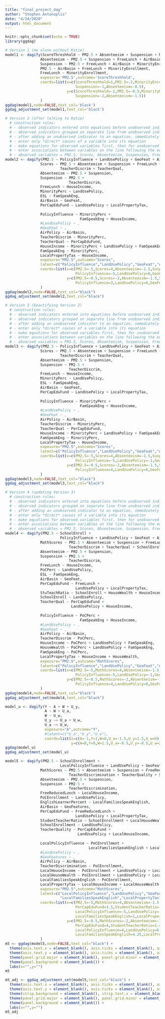 ```yaml
---
title: "final_project_dag"
author: "Stephen Antonoplis"
date: "4/24/2020"
output: html_document
---
```


```r
knitr::opts_chunk$set(echo = TRUE)
library(ggdag)
```

```r
# Version 1 (me alone without Katie)
model1 <- dagify(ScoreThreshhold ~ PM2.5 + Absenteeism + Suspension + MinorityEnrollment + FreeLunch + AirBasin,
                Absenteeism ~ PM2.5 + Suspension + FreeLunch + AirBasin + MinorityEnrollment,
                Suspension ~ PM2.5 + FreeLunch + AirBasin + MinorityEnrollment,
                PM2.5 ~ AirBasin + FreeLunch + MinorityEnrollment,
                FreeLunch ~ MinorityEnrollment,
                exposure='PM2.5',outcome='ScoreThreshhold',
                coords=list(x=c(ScoreThreshhold=1,PM2.5=-2,MinorityEnrollment=-2,FreeLunch=-1,AirBasin=0,
                                Suspension=-1,Absenteeism=-0.5),
                            y=c(ScoreThreshhold=-2,PM2.5=-0.5,MinorityEnrollment=2,FreeLunch=1.5,AirBasin=2,
                                Suspension=-2,Absenteeism=-1.5))
                )
ggdag(model1,node=FALSE,text_col='black')
ggdag_adjustment_set(model1,text_col='black')
```

```r
# Version 2 (after talking to Katie)
  # construction rules:
  # - observed indicators entered into equations before unobserved indicators
  # - observed indicators grouped on separate line from unobserved indicators
  # - after adding an unobserved indicator to an equation, immediately add it to the "latent" parameter before altering further equations
  # - enter only *direct* causes of a variable into its equation
  # - make equations for observed variables first, then for unobserved variables
  # - enter associations between variables on the line following the equation for the variable and indented
  # - observed variables = PM2.5, Scores, Absenteeism, Suspension, FreeLunch, MinorityPerc, ESL, AirBasin, PerCapEduFund
model2 <- dagify(PM2.5 ~ PolicyInfluence + LandUsePolicy + GeoFeat + AirPolicy,
                Scores ~ PM2.5 + Absenteeism + Suspension + FreeLunch + ESL + AirBasin + PerCapEduFund +
                         TeacherDiscrim + TeacherQual,
                Absenteeism ~ PM2.5 + Suspension,
                Suspension ~ PM2.5 + 
                             TeacherDiscrim,
                FreeLunch ~ HouseIncome,
                MinorityPerc ~ LandUsePolicy,
                ESL ~ FamSpeakEng,
                AirBasin ~ GeoFeat,
                PerCapEduFund ~ LandUsePolicy + LocalPropertyTax,
                
                PolicyInfluence ~ MinorityPerc + 
                                  FamSpeakEng + HouseIncome,
                #LandUsePolicy ~ ,
                #GeoFeat ~ ,
                AirPolicy ~ AirBasin,
                TeacherDiscrim ~ MinorityPerc,
                TeacherQual ~ PerCapEduFund,
                HouseIncome ~ MinorityPerc + LandUsePolicy + FamSpeakEng,
                FamSpeakEng ~ MinorityPerc,
                LocalPropertyTax ~ HouseIncome,
                exposure="PM2.5",outcome="Scores",
                latent=c("PolicyInfluence","LandUsePolicy","GeoFeat","AirPolicy","TeacherDiscrim","TeacherQual","HouseIncome","FamSpeakEng","LocalPropertyTax"),
                coords=list(x=c(PM2.5=-5,Scores=4,Absenteeism=-1.5,Suspension=-2,FreeLunch=2,MinorityPerc=-5,ESL=2,AirBasin=-1,PerCapEduFund=3.5,
                                PolicyInfluence=-5,LandUsePolicy=0,GeoFeat=-2.6,AirPolicy=-2.35,TeacherDiscrim=.75,TeacherQual=3.75,HouseIncome=0,FamSpeakEng=1,LocalPropertyTax=1.25),
                            y=c(PM2.5=-0.5,Scores=-2,Absenteeism=-1.5,Suspension=-2.5,FreeLunch=1,MinorityPerc=5,ESL=3.5,AirBasin=0.75,PerCapEduFund=4,
                                PolicyInfluence=3,LandUsePolicy=6,GeoFeat=0,AirPolicy=-0.25,TeacherDiscrim=0.25,TeacherQual=3,HouseIncome=1.5,FamSpeakEng=4.25,LocalPropertyTax=2.25))
                )
ggdag(model2,node=FALSE,text_col="black")
ggdag_adjustment_set(model2,text_col="black")
```

```r
# Version 3 (beautifying Version 2)
  # construction rules:
  # - observed indicators entered into equations before unobserved indicators
  # - observed indicators grouped on separate line from unobserved indicators
  # - after adding an unobserved indicator to an equation, immediately add it to the "latent" parameter before altering further equations
  # - enter only *direct* causes of a variable into its equation
  # - make equations for observed variables first, then for unobserved variables
  # - enter associations between variables on the line following the equation for the variable and indented
  # - observed variables = PM2.5, Scores, Absenteeism, Suspension, FreeLunch, MinorityPerc, ESL, AirBasin, PerCapEduFund
model3 <- dagify(PM2.5 ~ PolicyInfluence + LandUsePolicy + GeoFeat + AirPolicy,
                Scores ~ PM2.5 + Absenteeism + Suspension + FreeLunch + ESL + AirBasin + PerCapEduFund +
                         TeacherDiscrim + TeacherQual,
                Absenteeism ~ PM2.5 + Suspension,
                Suspension ~ PM2.5 + 
                             TeacherDiscrim,
                FreeLunch ~ HouseIncome,
                MinorityPerc ~ LandUsePolicy,
                ESL ~ FamSpeakEng,
                AirBasin ~ GeoFeat,
                PerCapEduFund ~ LandUsePolicy + LocalPropertyTax,
                
                PolicyInfluence ~ MinorityPerc + 
                                  FamSpeakEng + HouseIncome,
                #LandUsePolicy ~ ,
                #GeoFeat ~ ,
                AirPolicy ~ AirBasin,
                TeacherDiscrim ~ MinorityPerc,
                TeacherQual ~ PerCapEduFund,
                HouseIncome ~ MinorityPerc + LandUsePolicy + FamSpeakEng,
                FamSpeakEng ~ MinorityPerc,
                LocalPropertyTax ~ HouseIncome,
                exposure="PM2.5",outcome="Scores",
                latent=c("PolicyInfluence","LandUsePolicy","GeoFeat","AirPolicy","TeacherDiscrim","TeacherQual","HouseIncome","FamSpeakEng","LocalPropertyTax"),
                coords=list(x=c(PM2.5=-5,Scores=4,Absenteeism=-1.5,Suspension=-2,FreeLunch=1.75,MinorityPerc=-5,ESL=2,AirBasin=-2.35,PerCapEduFund=3.5,
                                PolicyInfluence=-5,LandUsePolicy=-1,GeoFeat=-3,AirPolicy=-2.75,TeacherDiscrim=0,TeacherQual=3.75,HouseIncome=0.75,FamSpeakEng=1,LocalPropertyTax=1.75),
                            y=c(PM2.5=-0.5,Scores=-2,Absenteeism=-1.5,Suspension=-2.5,FreeLunch=0.8,MinorityPerc=5,ESL=3.5,AirBasin=0.75,PerCapEduFund=4,
                                PolicyInfluence=4,LandUsePolicy=6,GeoFeat=0,AirPolicy=-0.25,TeacherDiscrim=0.25,TeacherQual=3,HouseIncome=1.3,FamSpeakEng=4.25,LocalPropertyTax=2.05))
                )
ggdag(model3,node=FALSE,text_col="black")
ggdag_adjustment_set(model3,text_col="black")
```

```r
# Version 4 (updating Version 3)
  # construction rules:
  # - observed indicators entered into equations before unobserved indicators
  # - observed indicators grouped on separate line from unobserved indicators
  # - after adding an unobserved indicator to an equation, immediately add it to the "latent" parameter before altering further equations
  # - enter only *direct* causes of a variable into its equation
  # - make equations for observed variables first, then for unobserved variables
  # - enter associations between variables on the line following the equation for the variable and indented
  # - observed variables = PM2.5, Scores, Absenteeism, Suspension, FreeLunch, MinorityPerc, ESL, AirBasin, PerCapEduFund
model4 <- dagify(PM2.5 ~ SchoolEnroll +
                         PolicyInfluence + LandUsePolicy + GeoFeat + AirPolicy,
                MathScores ~ PM2.5 + Absenteeism + Suspension + FreeLunch + ESL + AirBasin + PerCapEduFund + StuTeachRatio +
                             TeacherDiscrim + TeacherQual + SchoolEnroll,
                Absenteeism ~ PM2.5 + Suspension,
                Suspension ~ PM2.5 + 
                             TeacherDiscrim,
                FreeLunch ~ HouseIncome,
                PoCPerc ~ LandUsePolicy,
                ESL ~ FamSpeakEng,
                AirBasin ~ GeoFeat,
                PerCapEduFund ~ FreeLunch + 
                                LandUsePolicy + LocalPropertyTax,
                StuTeachRatio ~ SchoolEnroll + HouseWealth + HouseIncome,
                SchoolEnroll ~ LandUsePolicy,
                TeacherQual ~ PerCapEduFund + 
                              LandUsePolicy + HouseIncome,
                
                PolicyInfluence ~ PoCPerc + 
                                  FamSpeakEng + HouseIncome,
                #LandUsePolicy ~ ,
                #GeoFeat ~ ,
                AirPolicy ~ AirBasin,
                TeacherDiscrim ~ PoCPerc,
                HouseIncome ~ PoCPerc + LandUsePolicy + FamSpeakEng,
                HouseWealth ~ PoCPerc + LandUsePolicy + FamSpeakEng,
                FamSpeakEng ~ PoCPerc,
                LocalPropertyTax ~ HouseIncome + HouseWealth,
                exposure="PM2.5",outcome="MathScores",
                latent=c("PolicyInfluence","LandUsePolicy","GeoFeat","AirPolicy","TeacherDiscrim","HouseIncome","FamSpeakEng","LocalPropertyTax","HouseWealth"),
                coords=list(x=c(PM2.5=-5,MathScores=4,Absenteeism=-1.5,Suspension=-2,FreeLunch=1.75,PoCPerc=-5,ESL=2,AirBasin=-2.35,PerCapEduFund=3.5,StuTeachRatio=-3,SchoolEnroll=-2.75,TeacherQual=3.75,
                                PolicyInfluence=-5,LandUsePolicy=-1,GeoFeat=-3,AirPolicy=-2.75,TeacherDiscrim=0,HouseIncome=0.75,FamSpeakEng=1,LocalPropertyTax=1.75,HouseWealth=0),
                            y=c(PM2.5=-0.5,MathScores=-2,Absenteeism=-1.5,Suspension=-2.5,FreeLunch=0.8,PoCPerc=5,ESL=3.5,AirBasin=0.75,PerCapEduFund=4,StuTeachRatio=1.4,SchoolEnroll=2.2,TeacherQual=3,
                                PolicyInfluence=4,LandUsePolicy=6,GeoFeat=0,AirPolicy=-0.25,TeacherDiscrim=0.25,HouseIncome=1.3,FamSpeakEng=4.25,LocalPropertyTax=2.05,HouseWealth=2.5))
                )
ggdag(model4,node=FALSE,text_col="black")
ggdag_adjustment_set(model4,text_col="black")
```

```r
model_u <- dagify(Y ~ A + W + U_y,
                  A ~ W + U_a,
                  W ~ U_w,
                  U_y ~~ U_a + U_w,
                  U_a ~~ U_w,
                  exposure="A",outcome="Y",
                  #latent=c("U_a","U_y","U_w"),
                  coords=list(x=c(A=-1,Y=1,W=0,U_a=-1.5,U_y=1.5,U_w=0),
                              y=c(A=0,Y=0,W=1.5,U_a=-0.5,U_y=-0.5,U_w=2)))
ggdag(model_u)
ggdag_adjustment_set(model_u)
```

```r
model5 <- dagify(PM2.5 ~ SchoolEnrollment +
                         LocalPolicyInfluence + LandUsePolicy + GeoFeatures + AirPolicy,
                MathScores ~ PM2.5 + Absenteeism + Suspension + FreeReducedLunch + EnglishLearnerPercent + AirBasin + PerCapEduFund + StudentTeacherRatio +
                             TeacherDiscrimination + TeacherQuality + SchoolEnrollment,
                Absenteeism ~ PM2.5 + Suspension,
                Suspension ~ PM2.5 + 
                             TeacherDiscrimination,
                FreeReducedLunch ~ LocalHouseIncome,
                PoCEnrollment ~ LandUsePolicy,
                EnglishLearnerPercent ~ LocalFamiliesSpeakEnglish,
                AirBasin ~ GeoFeatures,
                PerCapEduFund ~ FreeReducedLunch + 
                                LandUsePolicy + LocalPropertyTax,
                StudentTeacherRatio ~ SchoolEnrollment + LocalHouseWealth + LocalHouseIncome,
                SchoolEnrollment ~ LandUsePolicy,
                TeacherQuality ~ PerCapEduFund + 
                                 LandUsePolicy + LocalHouseIncome,
                
                LocalPolicyInfluence ~ PoCEnrollment + 
                                      LocalFamiliesSpeakEnglish + LocalHouseIncome,
                #LandUsePolicy ~ ,
                #GeoFeatures ~ ,
                AirPolicy ~ AirBasin,
                TeacherDiscrimination ~ PoCEnrollment,
                LocalHouseIncome ~ PoCEnrollment + LandUsePolicy + LocalFamiliesSpeakEnglish,
                LocalHouseWealth ~ PoCEnrollment + LandUsePolicy + LocalFamiliesSpeakEnglish,
                LocalFamiliesSpeakEnglish ~ PoCEnrollment,
                LocalPropertyTax ~ LocalHouseIncome + LocalHouseWealth,
                exposure="PM2.5",outcome="MathScores",
                latent=c("LocalPolicyInfluence","LandUsePolicy","GeoFeatures","AirPolicy","TeacherDiscrimination","LocalHouseIncome",
                         "LocalFamiliesSpeakEnglish","LocalPropertyTax","LocalHouseWealth"),
                coords=list(x=c(PM2.5=-5,MathScores=4,Absenteeism=-1.5,Suspension=-2,FreeReducedLunch=1.75,PoCEnrollment=-5,EnglishLearnerPercent=2,AirBasin=-2.35,
                                PerCapEduFund=3.5,StudentTeacherRatio=-3,SchoolEnrollment=-2.75,TeacherQuality=3.75,
                                LocalPolicyInfluence=-5,LandUsePolicy=-1,GeoFeatures=-3,AirPolicy=-2.75,TeacherDiscrimination=0,LocalHouseIncome=0.75,
                                LocalFamiliesSpeakEnglish=1,LocalPropertyTax=1.75,LocalHouseWealth=0),
                            y=c(PM2.5=-0.5,MathScores=-2,Absenteeism=-1.5,Suspension=-2.5,FreeReducedLunch=0.8,PoCEnrollment=5,EnglishLearnerPercent=3.5,AirBasin=0.75,
                                PerCapEduFund=4,StudentTeacherRatio=1.4,SchoolEnrollment=2.2,TeacherQuality=3,
                                LocalPolicyInfluence=4,LandUsePolicy=6,GeoFeatures=0,AirPolicy=-0.25,TeacherDiscrimination=0.25,LocalHouseIncome=1.3,
                                LocalFamiliesSpeakEnglish=4.25,LocalPropertyTax=2.05,LocalHouseWealth=2.5))
                )
m5 <- ggdag(model5,node=FALSE,text_col="black") +
  theme(axis.text.x = element_blank(), axis.ticks = element_blank(), axis.line.x = element_blank()) +
  theme(axis.text.y = element_blank(), axis.ticks = element_blank(), axis.line.y = element_blank()) +
  theme(panel.grid.major = element_blank(), panel.grid.minor = element_blank()) +
  theme(panel.background = element_blank()) +
  labs(x="",y="")
m5

m5_adj <- ggdag_adjustment_set(model5,text_col="black") +
  theme(axis.text.x = element_blank(), axis.ticks = element_blank(), axis.line.x = element_blank()) +
  theme(axis.text.y = element_blank(), axis.ticks = element_blank(), axis.line.y = element_blank()) +
  theme(strip.background = element_blank(), strip.text.x = element_blank()) +
  theme(panel.grid.major = element_blank(), panel.grid.minor = element_blank()) +
  theme(panel.background = element_blank()) +
  labs(x="",y="")
m5_adj

```

